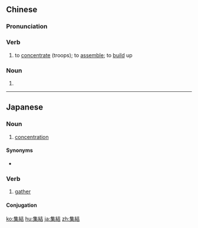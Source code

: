 {{also|集结}}
==Chinese==
{{zh-forms|s=集结}}

===Pronunciation===
{{zh-pron
|m=jíjié
|c=zaap6 git3
|cat=v,n
}}

===Verb===
{{zh-verb}}

# to [[concentrate]] (troops); to [[assemble]]; to [[build]] up

===Noun===
{{zh-noun}}

# {{w|Buddhist councils}}

----

==Japanese==
{{ja-kanjitab|しゅう|けつ|yomi=on}}

===Noun===
{{ja-noun|しゅうけつ}}

# [[concentration]]

====Synonyms====
* {{ja-r|結集|けっしゅう}}

===Verb===
{{ja-verb-suru|しゅうけつ}}

# [[gather]]
#: {{ja-usex|広場に'''集結'''せよ。|ひろば に '''しゅうけつ''' せ よ。|Come all of you to the square.}}

====Conjugation====
{{ja-suru|しゅうけつ}}

[[ko:集結]]
[[hu:集結]]
[[ja:集結]]
[[zh:集結]]